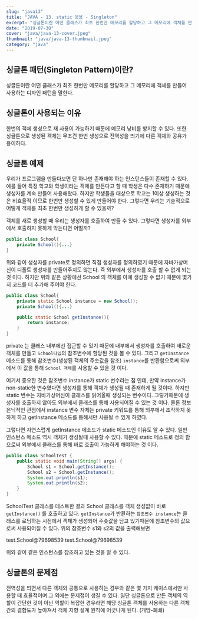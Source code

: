 ```yaml
---
slug: "java13"
title: "JAVA - 13. static 응용 - Singleton"
excerpt: "싱글톤이란 어떤 클래스가 최초 한번만 메모리를 할당하고 그 메모리에 객체를 만들어 사용하는 디자인 패턴을 말한다."
date: "2019-07-30"
cover: "java/java-13-cover.jpeg"
thumbnail: "java/java-13-thumbnail.jpeg"
category: "java"
---
```


## 싱글톤 패턴(Singleton Pattern)이란?
싱글톤이란 어떤 클래스가 최초 한번만 메모리를 할당하고 그 메모리에 객체를 만들어 사용하는 디자인 패턴을 말한다.<!-- more -->


## 싱글톤이 사용되는 이유
한번의 객체 생성으로 재 사용이 가능하기 때문에 메모리 낭비를 방지할 수 있다. 또한 싱글톤으로 생성된 객체는 무조건 한번 생성으로 전역성을 띄기에 다른 객체와 공유가 용이하다.


## 싱글톤 예제
우리가 프로그램을 만들다보면 단 하나만 존재해야 하는 인스턴스들이 존재할 수 있다. 예를 들어 특정 학교와 학생이라는 객체를 만든다고 할 때 학생은 다수 존재하기 때문에 생성자를 계속 만들어 사용해왔다. 하지만 학생들을 대상으로 학교는 1이상 생성하는 것은 비효율적 이므로 한번만 생성할 수 있게 만들어야 한다. 그렇다면 우리는 기술적으로 어떻게 객체를 최초 한번만 생성하게 할 수 있을까?

객체를 새로 생성할 때 우리는 생성자를 호출하여 만들 수 있다. 그렇다면 생성자를 외부에서 호출하지 못하게 막는다면 어떨까?

```java
public class School{
    private School(){...}
}
```
위와 같이 생성자를 private로 정의하면 직접 생성자를 정의하였기 때문에 자바가상머신이 디폴트 생성자를 만들어주지도 않는다. 즉 외부에서 생성자를 호출 할 수 없게 되는 것 이다. 하지만 위와 같은 상황에선 School 의 객체를 아예 생성할 수 없기 때문에 몇가지 코드를 더 추가해 주어야 한다.

```java
public class School{
    private static School instance = new School();
    private School(){...}

    public static School getInstance(){
        return instance;
    }
} 
```
private 는 클래스 내부에선 접근할 수 있기 때문에 내부에서 생성자를 호출하여 새로운 객체를 만들고 `School타입`의 참조변수에 할당된 것을 볼 수 있다. 그리고 `getInstance` 메소드를 통해 참조변수(생성된 객체의 주솟값을 참조) `instance`를 반환함으로써 외부에서 이 값을 통해 `School 객체`를 사용할 수 있을 것 이다.

여기서 중요한 것은 참조변수 instance가 static 변수라는 점 인데, 만약 instance가 non-static한 변수였다면 생성자를 통해 객체가 생성될 때 존재하게 될 것이다. 하지만 static 변수는 자바가상머신이 클래스를 읽어올때 생성되는 변수이다. 그렇기때문에 생성자를 호출하지 않아도 외부에서 클래스를 통해 사용되어질 수 있는 것 이다. 물론 정보은닉적인 관점에서 instance 변수 자체는 private 키워드를 통해 외부에서 조작하지 못하게 하고 getInstance 메소드를 통해서만 사용될 수 있게 하였다.

그렇다면 자연스럽게 getInstance 메소드가 static 메소드인 이유도 알 수 있다. 일반 인스턴스 메소드 역시 객체가 생성될때 사용할 수 있다. 때문에 static 메소드로 정의 함으로써 외부에서 클래스를 통해 바로 호출이 가능하게 해야하는 것 이다.

```java
public class SchoolTest {
    public static void main(String[] args) {
        School s1 = School.getInstance();
        School s2 = School.getInstance();
        System.out.println(s1);
        System.out.println(s2);
    }
}
```
SchoolTest 클래스를 테스트한 결과 School 클래스를 객체 생성없이 바로 `getInstance()` 를 호출하고 있다. `getInstance`가 반환하는 `참조변수 instance`는 클래스를 로딩하는 시점에서 객체가 생성되어 주솟값을 담고 있기때문에 참조변수의 값으로써 사용되어질 수 있다. 위의 참조변수 s1와 s2의 값을 출력해보면

test.School@79698539
test.School@79698539

위와 같이 같은 인스턴스를 참조하고 있는 것을 알 수 있다.

## 싱글톤의 문제점
전역성을 띄면서 다른 객체와 공통으로 사용하는 경우와 같은 몇 가지 케이스에서만 사용할 때 효율적이며 그 외에는 문제점이 생길 수 있다.
일단 싱글톤으로 만든 객체의 역할이 간단한 것이 아닌 역할이 복잡한 경우라면 해당 싱글톤 객체를 사용하는 다른 객체간의 결함도가 높아져서 객체 지향 설계 원칙에 어긋나게 된다. (개방-폐쇄)